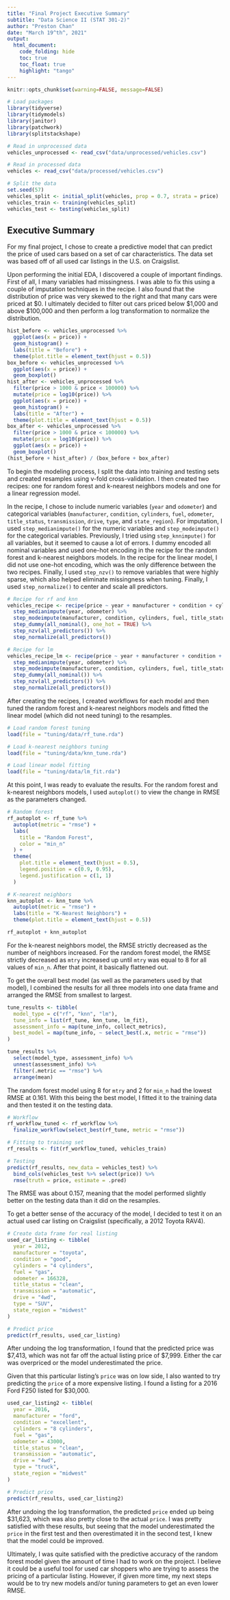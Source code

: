 ```yaml
---
title: "Final Project Executive Summary"
subtitle: "Data Science II (STAT 301-2)"
author: "Preston Chan"
date: "March 19^th^, 2021"
output:
  html_document:
    code_folding: hide
    toc: true
    toc_float: true
    highlight: "tango"
---
```


```r
knitr::opts_chunk$set(warning=FALSE, message=FALSE)
```

```r
# Load packages
library(tidyverse)
library(tidymodels)
library(janitor)
library(patchwork)
library(splitstackshape)

# Read in unprocessed data
vehicles_unprocessed <- read_csv("data/unprocessed/vehicles.csv")

# Read in processed data
vehicles <- read_csv("data/processed/vehicles.csv")

# Split the data
set.seed(57)
vehicles_split <- initial_split(vehicles, prop = 0.7, strata = price)
vehicles_train <- training(vehicles_split)
vehicles_test <- testing(vehicles_split)
```

## Executive Summary

For my final project, I chose to create a predictive model that can predict the price of used cars based on a set of car characteristics. The data set was based off of all used car listings in the U.S. on Craigslist.

Upon performing the initial EDA, I discovered a couple of important findings. First of all, I many variables had missingness. I was able to fix this using a couple of imputation techniques in the recipe. I also found that the distribution of price was very skewed to the right and that many cars were priced at $0. I ultimately decided to filter out cars priced below $1,000 and above $100,000 and then perform a log transformation to normalize the distribution.

```r
hist_before <- vehicles_unprocessed %>% 
  ggplot(aes(x = price)) + 
  geom_histogram() + 
  labs(title = "Before") + 
  theme(plot.title = element_text(hjust = 0.5))
box_before <- vehicles_unprocessed %>% 
  ggplot(aes(x = price)) + 
  geom_boxplot()
hist_after <- vehicles_unprocessed %>% 
  filter(price > 1000 & price < 100000) %>% 
  mutate(price = log10(price)) %>% 
  ggplot(aes(x = price)) + 
  geom_histogram() + 
  labs(title = "After") + 
  theme(plot.title = element_text(hjust = 0.5))
box_after <- vehicles_unprocessed %>% 
  filter(price > 1000 & price < 100000) %>% 
  mutate(price = log10(price)) %>% 
  ggplot(aes(x = price)) + 
  geom_boxplot()
(hist_before + hist_after) / (box_before + box_after)
```

To begin the modeling process, I split the data into training and testing sets and created resamples using v-fold cross-validation. I then created two recipes: one for random forest and k-nearest neighbors models and one for a linear regression model. 

In the recipe, I chose to include numeric variables (`year` and `odometer`) and categorical variables (`manufacturer`, `condition`, `cylinders`, `fuel`, `odometer`, `title_status`, `transmission`, `drive`, `type`, and `state_region`). For imputation, I used `step_medianimpute()` for the numeric variables and `step_modeimpute()` for the categorical variables. Previously, I tried using `step_knnimpute()` for all variables, but it seemed to cause a lot of errors. I dummy encoded all nominal variables and used one-hot encoding in the recipe for the random forest and k-nearest neighbors models. In the recipe for the linear model, I did not use one-hot encoding, which was the only difference between the two recipes. Finally, I used `step_nzv()` to remove variables that were highly sparse, which also helped eliminate missingness when tuning. Finally, I used `step_normalize()` to center and scale all predictors.

```r
# Recipe for rf and knn
vehicles_recipe <- recipe(price ~ year + manufacturer + condition + cylinders + fuel + odometer + title_status + transmission + drive + type + state_region, data = vehicles_train) %>% 
  step_medianimpute(year, odometer) %>% 
  step_modeimpute(manufacturer, condition, cylinders, fuel, title_status, transmission, drive, type) %>% 
  step_dummy(all_nominal(), one_hot = TRUE) %>% 
  step_nzv(all_predictors()) %>% 
  step_normalize(all_predictors())

# Recipe for lm
vehicles_recipe_lm <- recipe(price ~ year + manufacturer + condition + cylinders + fuel + odometer + title_status + transmission + drive + type + state_region, data = vehicles_train) %>% 
  step_medianimpute(year, odometer) %>% 
  step_modeimpute(manufacturer, condition, cylinders, fuel, title_status, transmission, drive, type) %>% 
  step_dummy(all_nominal()) %>% 
  step_nzv(all_predictors()) %>% 
  step_normalize(all_predictors())
```

After creating the recipes, I created workflows for each model and then tuned the random forest and k-nearest neighbors models and fitted the linear model (which did not need tuning) to the resamples.

```r
# Load random forest tuning
load(file = "tuning/data/rf_tune.rda")

# Load k-nearest neighbors tuning
load(file = "tuning/data/knn_tune.rda")

# Load linear model fitting
load(file = "tuning/data/lm_fit.rda")
```

At this point, I was ready to evaluate the results. For the random forest and k-nearest neighbors models, I used `autoplot()` to view the change in RMSE as the parameters changed.

```r
# Random forest
rf_autoplot <- rf_tune %>% 
  autoplot(metric = "rmse") + 
  labs(
    title = "Random Forest", 
    color = "min_n"
  ) + 
  theme(
    plot.title = element_text(hjust = 0.5), 
    legend.position = c(0.9, 0.95), 
    legend.justification = c(1, 1)
  )

# K-nearest neighbors
knn_autoplot <- knn_tune %>% 
  autoplot(metric = "rmse") + 
  labs(title = "K-Nearest Neighbors") + 
  theme(plot.title = element_text(hjust = 0.5))

rf_autoplot + knn_autoplot
```

For the k-nearest neighbors model, the RMSE strictly decreased as the number of neighbors increased. For the random forest model, the RMSE strictly decreased as `mtry` increased up until `mtry` was equal to 8 for all values of `min_n`. After that point, it basically flattened out.

To get the overall best model (as well as the parameters used by that model), I combined the results for all three models into one data frame and arranged the RMSE from smallest to largest.

```r
tune_results <- tibble(
  model_type = c("rf", "knn", "lm"), 
  tune_info = list(rf_tune, knn_tune, lm_fit), 
  assessment_info = map(tune_info, collect_metrics), 
  best_model = map(tune_info, ~ select_best(.x, metric = "rmse"))
)

tune_results %>% 
  select(model_type, assessment_info) %>% 
  unnest(assessment_info) %>% 
  filter(.metric == "rmse") %>% 
  arrange(mean)
```

The random forest model using 8 for `mtry` and 2 for `min_n` had the lowest RMSE at 0.161. With this being the best model, I fitted it to the training data and then tested it on the testing data.

```r
# Workflow
rf_workflow_tuned <- rf_workflow %>% 
  finalize_workflow(select_best(rf_tune, metric = "rmse"))

# Fitting to training set
rf_results <- fit(rf_workflow_tuned, vehicles_train)

# Testing
predict(rf_results, new_data = vehicles_test) %>% 
  bind_cols(vehicles_test %>% select(price)) %>% 
  rmse(truth = price, estimate = .pred)
```

The RMSE was about 0.157, meaning that the model performed slightly better on the testing data than it did on the resamples.

To get a better sense of the accuracy of the model, I decided to test it on an actual used car listing on Craigslist (specifically, a 2012 Toyota RAV4).

```r
# Create data frame for real listing
used_car_listing <- tibble(
  year = 2012, 
  manufacturer = "toyota", 
  condition = "good", 
  cylinders = "4 cylinders", 
  fuel = "gas", 
  odometer = 166328, 
  title_status = "clean", 
  transmission = "automatic", 
  drive = "4wd", 
  type = "SUV", 
  state_region = "midwest"
)

# Predict price
predict(rf_results, used_car_listing)
```

After undoing the log transformation, I found that the predicted price was $7,413, which was not far off the actual listing price of $7,999. Either the car was overpriced or the model underestimated the price.

Given that this particular listing's `price` was on low side, I also wanted to try predicting the `price` of a more expensive listing. I found a listing for a 2016 Ford F250 listed for $30,000.

```r
used_car_listing2 <- tibble(
  year = 2016, 
  manufacturer = "ford", 
  condition = "excellent", 
  cylinders = "8 cylinders", 
  fuel = "gas", 
  odometer = 43000, 
  title_status = "clean", 
  transmission = "automatic", 
  drive = "4wd", 
  type = "truck", 
  state_region = "midwest"
)

# Predict price
predict(rf_results, used_car_listing2)
```

After undoing the log transformation, the predicted `price` ended up being $31,623, which was also pretty close to the actual `price`. I was pretty satisfied with these results, but seeing that the model underestimated the `price` in the first test and then overestimated it in the second test, I knew that the model could be improved.

Ultimately, I was quite satisfied with the predictive accuracy of the random forest model given the amount of time I had to work on the project. I believe it could be a useful tool for used car shoppers who are trying to assess the pricing of a particular listing. However, if given more time, my next steps would be to try new models and/or tuning parameters to get an even lower RMSE.
